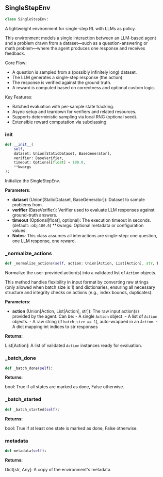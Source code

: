 <a id="camel.environments.single_step"></a>

<a id="camel.environments.single_step.SingleStepEnv"></a>

## SingleStepEnv

```python
class SingleStepEnv:
```

A lightweight environment for single-step RL with LLMs as policy.

This environment models a single interaction between an LLM-based agent
and a problem drawn from a dataset—such as a question-answering or
math problem—where the agent produces one response and receives feedback.

Core Flow:
- A question is sampled from a (possibly infinitely long) dataset.
- The LLM generates a single-step response (the action).
- The response is verified against the ground truth.
- A reward is computed based on correctness and optional custom logic.

Key Features:
- Batched evaluation with per-sample state tracking.
- Async setup and teardown for verifiers and related resources.
- Supports deterministic sampling via local RNG (optional seed).
- Extensible reward computation via subclassing.

<a id="camel.environments.single_step.SingleStepEnv.__init__"></a>

### __init__

```python
def __init__(
    self,
    dataset: Union[StaticDataset, BaseGenerator],
    verifier: BaseVerifier,
    timeout: Optional[float] = 180.0,
    **kwargs
):
```

Initialize the SingleStepEnv.

**Parameters:**

- **dataset** (Union[StaticDataset, BaseGenerator]): Dataset to sample problems from.
- **verifier** (BaseVerifier): Verifier used to evaluate LLM responses against ground-truth answers.
- **timeout** (Optional[float], optional): The execution timeout in seconds. (default: :obj:`180.0`) **kwargs: Optional metadata or configuration values.
- **Notes**: This class assumes all interactions are single-step: one question, one LLM response, one reward.

<a id="camel.environments.single_step.SingleStepEnv._normalize_actions"></a>

### _normalize_actions

```python
def _normalize_actions(self, action: Union[Action, List[Action], str, Dict[int, str]]):
```

Normalize the user-provided action(s) into a validated list
of `Action` objects.

This method handles flexibility in input format by converting
raw strings (only allowed when batch size is 1) and dictionaries,
ensuring all necessary structure and integrity checks on
actions (e.g., index bounds, duplicates).

**Parameters:**

- **action** (Union[Action, List[Action], str]): The raw input action(s) provided by the agent. Can be: - A single `Action` object. - A list of `Action` objects. - A raw string (if `batch_size == 1`), auto-wrapped in an `Action`. - A dict mapping int indices to str responses

**Returns:**

  List[Action]: A list of validated `Action` instances
ready for evaluation.

<a id="camel.environments.single_step.SingleStepEnv._batch_done"></a>

### _batch_done

```python
def _batch_done(self):
```

**Returns:**

  bool: True if all states are marked as done, False otherwise.

<a id="camel.environments.single_step.SingleStepEnv._batch_started"></a>

### _batch_started

```python
def _batch_started(self):
```

**Returns:**

  bool: True if at least one state is marked as done, False
otherwise.

<a id="camel.environments.single_step.SingleStepEnv.metadata"></a>

### metadata

```python
def metadata(self):
```

**Returns:**

  Dict[str, Any]: A copy of the environment's metadata.

